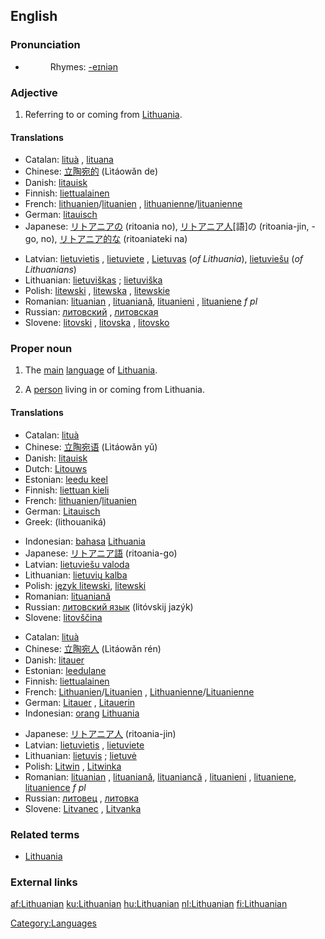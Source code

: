 {{interwiktionary|code=lt}}
==English==
{{wikipedia}}

===Pronunciation===
*{{IPA|/ˌlɪθuˈeɪniən/}}
*:Rhymes: [[Rhymes:English:-eɪniən|-eɪniən]]

===Adjective===
{{en-adj}}

# Referring to or coming from [[Lithuania]].

====Translations====
{{trans-top|referring to Lithuania}}
*Catalan: [[lituà]] {{m}}, [[lituana]] {{f}}
*Chinese: [[立陶宛的]] (Lìtáowǎn de)
*Danish: [[litauisk]]
*Finnish: [[liettualainen]]
*French: [[lithuanien]]/[[lituanien]] {{m}}, [[lithuanienne]]/[[lituanienne]] {{f}}
*German: [[litauisch]]
*Japanese: [[リトアニア]]の (ritoania no), [[リトアニア人]][語]の (ritoania-jin, -go, no), [[リトアニア]][[的]]な (ritoaniateki na)
{{trans-mid}}
*Latvian: [[lietuvietis]] {{m}}, [[lietuviete]] {{f}}, [[Lietuvas]] (''of Lithuania''), [[lietuviešu]] (''of Lithuanians'')
*Lithuanian: [[lietuviškas]] {{m}}; [[lietuviška]] {{f}}
*Polish: [[litewski]] {{m}}, [[litewska]] {{f}}, [[litewskie]] {{n}}
*Romanian: [[lituanian]] {{m}}, [[lituaniană]]{{f}}, [[lituanieni]] {{p}}, [[lituaniene]] ''f pl''
*Russian: [[литовский]] {{m}}, [[литовская]] {{f}}
*Slovene: [[litovski]] {{m}}, [[litovska]] {{f}}, [[litovsko]] {{n}}
{{trans-bottom}}

===Proper noun===
{{en-noun|s|-}}

# {{uncountable}} The [[main]] [[language]] of [[Lithuania]].
# {{countable}} A [[person]] living in or coming from Lithuania.

====Translations====
{{trans-top|language}}
*Catalan: [[lituà]]
*Chinese: [[立陶宛语]] (Lìtáowǎn yǔ)
*Danish: [[litauisk]]
*Dutch: [[Litouws]]
*Estonian: [[leedu keel]]
*Finnish: [[liettuan kieli]]
*French: [[lithuanien]]/[[lituanien]] {{m}}
*German: [[Litauisch]] {{n}}
*Greek: {{t+|el|λιθουανικά|n|p}} (lithouaniká)
{{trans-mid}}
*Indonesian: [[bahasa]] [[Lithuania]]
*Japanese: [[リトアニア語]] (ritoania-go)
*Latvian: [[lietuviešu valoda]]
*Lithuanian: [[lietuvių kalba]] {{f}}
*Polish: [[język litewski]], [[litewski]]
*Romanian: [[lituaniană]] {{f}}
*Russian: [[литовский язык]] (litóvskij jazýk) {{f}}
*Slovene: [[litovščina]] {{f}}
{{trans-bottom}}

{{trans-top|person from Lithuania}}
*Catalan: [[lituà]] {{m}}
*Chinese: [[立陶宛人]] (Lìtáowǎn rén)
*Danish: [[litauer]]
*Estonian: [[leedulane]]
*Finnish: [[liettualainen]]
*French: [[Lithuanien]]/[[Lituanien]] {{m}}, [[Lithuanienne]]/[[Lituanienne]] {{f}}
*German: [[Litauer]] {{m}}, [[Litauerin]] {{f}}
*Indonesian: [[orang]] [[Lithuania]]
{{trans-mid}}
*Japanese: [[リトアニア人]] (ritoania-jin)
*Latvian: [[lietuvietis]] {{m}}, [[lietuviete]] {{f}}
*Lithuanian: [[lietuvis]] {{m}}; [[lietuvė]] {{f}}
*Polish: [[Litwin]] {{m}}, [[Litwinka]] {{f}}
*Romanian: [[lituanian]] {{m}}, [[lituaniană]], [[lituaniancă]] {{f}}, [[lituanieni]] {{p}}, [[lituaniene]], [[lituanience]] ''f pl''
*Russian: [[литовец]] {{m}}, [[литовка]] {{f}}
*Slovene: [[Litvanec]] {{m}}, [[Litvanka]] {{f}}
{{trans-bottom}}

===Related terms===
*[[Lithuania]]

===External links===
{{ethnologue|code=lit}}

[[Category:Languages]]

[[af:Lithuanian]]
[[ku:Lithuanian]]
[[hu:Lithuanian]]
[[nl:Lithuanian]]
[[fi:Lithuanian]]